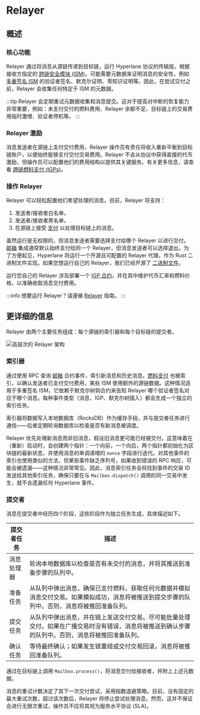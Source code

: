 # Relayer

## 概述

### 核心功能

Relayer 通过将消息从源链传递到目标链，运行 Hyperlane 协议的传输层。根据接收方指定的 [跨链安全模块 (ISM)](../../reference/ISM/specify-your-ISM)，可能需要元数据来证明消息的安全性，例如 [多重签名 ISM](../ISM/multisig-ISM.mdx) 的验证者签名、默克尔证明、零知识证明等。因此，在尝试交付之前，Relayer 会收集任何特定于 ISM 的元数据。

:::tip
Relayer 会定期重试元数据收集和消息提交。这对于提高对中断的恢复能力非常重要，例如：未支付交付的燃料费用、Relayer 余额不足、目标链上的交易费用临时激增、验证者停机等。
:::

### Relayer 激励

消息发送者在源链上支付交付费用，Relayer 操作员有责任将收入重新平衡到目标链账户，以便始终能够支付交付交易费用。Relayer 不会从协议中获得直接的代币激励，但操作员可以配置他们的费用结构以提供其关键服务。有关更多信息，请查看 [跨链燃料支付 (IGPs)](../interchain-gas-payment.mdx)。

### 操作 Relayer

Relayer 可以轻松配置他们希望处理的消息。目前，Relayer 将支持：

1. 发送者/接收者白名单。
2. 发送者/接收者黑名单。
3. 在源链上接受 [支付](../../reference/messaging/send.mdx#quote-dispatch) 以处理目标链上的消息。

虽然运行是无权限的，但消息发送者需要选择支付给哪个 Relayer 以进行交付。[邮箱](../mailbox.mdx) 集成通常默认始终支付给同一个 Relayer，但消息发送者可以选择退出。为了方便起见，Hyperlane 将运行一个开源且可配置的 Relayer 代理，作为 Rust 二进制文件实现。如果您想运行自己的 Relayer，我们已经开源了 [二进制文件](https://github.com/hyperlane-xyz/hyperlane-monorepo/tree/main/rust/main/agents/relayer)。

运行您自己的 Relayer 涉及部署一个 [IGP 合约](../interchain-gas-payment.mdx)，并在其中维护代币汇率和燃料价格，以准确收取消息交付费用。

:::info
想要运行 Relayer？请遵循 [Relayer](../../operate/relayer/run-relayer.mdx) 指南。
:::

## 更详细的信息

Relayer 由两个主要任务组成：每个源链的索引器和每个目标链的提交者。

![高层次的 Relayer 架构](/img/relayer-architecture-high-level.png)

### 索引器

通过使用 RPC 查询 [邮箱](../mailbox.mdx) 合约事件，索引新消息和历史消息。[燃料支付](../interchain-gas-payment.mdx) 也被索引，以确认发送者已支付交付费用，某些 ISM 使用额外的源链数据。这种情况适用于多重签名 ISM，它依赖于默克尔树钩合约来告知 Relayer 哪个验证者签名对应于哪个消息。每种事件类型（消息、IGP、默克尔树插入）都会生成一个独立的索引任务。

索引器将数据写入本地数据库（RocksDB）作为缓存手段，并与提交者任务进行通信——后者定期轮询数据库以检查是否有新消息被调度。

Relayer 优先处理新消息而非旧消息，假设旧消息更可能已经被交付。这意味着在（重新）启动时，会创建两个指针：一个向前，一个向后，两个指针都初始化为区块链的最新状态，并使用消息的单调递增的 `nonce` 字段进行迭代。对其他事件的索引也使用类似的方法，但某些事件缺乏序列号，如果收到错误的 RPC 响应，可能会被遗漏——这种情况非常常见。因此，消息索引任务会将找到事件的交易 ID 发送给其他索引任务，确保只要在与 `Mailbox.dispatch()` 调用的同一交易中发生，就不会遗漏任何 Hyperlane 事件。

### 提交者

消息在提交者中经历四个阶段，这些阶段作为独立任务生成，具体描述如下。

<table>
  <thead>
    <tr>
      <th>提交者任务</th>
      <th>描述</th>
    </tr>
  </thead>
  <tbody>
    <tr>
      <td>消息处理器</td>
      <td>
        轮询本地数据库以检查是否有未交付的消息，并将其推送到准备步骤的队列中。
      </td>
    </tr>
    <tr>
      <td>准备任务</td>
      <td>
        从队列中弹出消息，确保已支付燃料，获取任何元数据并模拟消息交付交易。如果模拟成功，消息将被推送到提交步骤的队列中。否则，消息将被推回准备队列。
      </td>
    </tr>
    <tr>
      <td>提交任务</td>
      <td>
        从队列中弹出消息，并在链上发送交付交易。尽可能批量处理交付。如果在广播交易时没有错误，消息将被推送到确认步骤的队列中。否则，消息将被推回准备队列。
      </td>
    </tr>
    <tr>
      <td>确认任务</td>
      <td>
        等待最终确认；如果发生链重组或交付交易回滚，消息将被推回准备队列。
      </td>
    </tr>
  </tbody>
</table>

通过在目标链上调用 `Mailbox.process()`，将消息交付给接收者，并附上上述元数据。

消息的重试计数决定了其下一次交付尝试，采用指数退避策略。目前，没有固定的最大重试次数，超过该次数后，Relayer 将停止尝试处理消息。然而，这并不保证会进行无限次重试，操作员不应将其视为服务水平协议 (SLA)。
